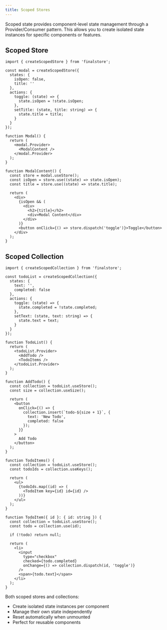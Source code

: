 ```yaml
---
title: Scoped Stores
---
```


Scoped state provides component-level state management through a Provider/Consumer pattern. This allows you to create isolated state instances for specific components or features.

## Scoped Store

```tsx
import { createScopedStore } from 'finalstore';

const modal = createScopedStore({
  states: {
    isOpen: false,
    title: ''
  },
  actions: {
    toggle: (state) => {
      state.isOpen = !state.isOpen;
    },
    setTitle: (state, title: string) => {
      state.title = title;
    }
  }
});

function Modal() {
  return (
    <modal.Provider>
      <ModalContent />
    </modal.Provider>
  );
}

function ModalContent() {
  const store = modal.useStore();
  const isOpen = store.use((state) => state.isOpen);
  const title = store.use((state) => state.title);

  return (
    <div>
      {isOpen && (
        <div>
          <h2>{title}</h2>
          <div>Modal Content</div>
        </div>
      )}
      <button onClick={() => store.dispatch('toggle')}>Toggle</button>
    </div>
  );
}
```

## Scoped Collection

```tsx
import { createScopedCollection } from 'finalstore';

const todoList = createScopedCollection({
  states: {
    text: '',
    completed: false
  },
  actions: {
    toggle: (state) => {
      state.completed = !state.completed;
    },
    setText: (state, text: string) => {
      state.text = text;
    }
  }
});

function TodoList() {
  return (
    <todoList.Provider>
      <AddTodo />
      <TodoItems />
    </todoList.Provider>
  );
}

function AddTodo() {
  const collection = todoList.useStore();
  const size = collection.useSize();

  return (
    <button
      onClick={() => {
        collection.insert(`todo-${size + 1}`, {
          text: 'New Todo',
          completed: false
        });
      }}
    >
      Add Todo
    </button>
  );
}

function TodoItems() {
  const collection = todoList.useStore();
  const todoIds = collection.useKeys();

  return (
    <ul>
      {todoIds.map((id) => (
        <TodoItem key={id} id={id} />
      ))}
    </ul>
  );
}

function TodoItem({ id }: { id: string }) {
  const collection = todoList.useStore();
  const todo = collection.use(id);

  if (!todo) return null;

  return (
    <li>
      <input
        type="checkbox"
        checked={todo.completed}
        onChange={() => collection.dispatch(id, 'toggle')}
      />
      <span>{todo.text}</span>
    </li>
  );
}
```

Both scoped stores and collections:

- Create isolated state instances per component
- Manage their own state independently
- Reset automatically when unmounted
- Perfect for reusable components
